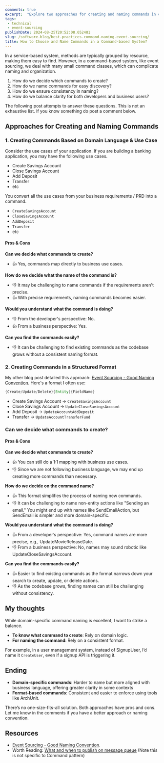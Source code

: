 ```yaml
---
comments: true
excerpt:  "Explore two approaches for creating and naming commands in command-based systems, balancing domain logic with structured formats."
tags:
 - technical
 - event-sourcing
publishDate: 2024-08-25T20:52:08.052481
slug: /software-blog/best-practices-command-naming-event-sourcing/
title: How to Choose and Name Commands in a Command-based System?
---
```


In a service-based system, methods are typically grouped by resource, making them easy to find. However, in a command-based system, like event sourcing, we deal with many small command classes, which can complicate naming and organization.

1. How do we decide which commands to create?
2. How do we name commands for easy discovery?
3. How do we ensure consistency in naming?
4. How do we balance clarity for both developers and business users?

The following post attempts to answer these questions. This is not an exhaustive list. If you know something do post a comment below.

## Approaches for Creating and Naming Commands

### 1. Creating Commands Based on Domain Language & Use Case

Consider the use cases of your application. If you are building a banking application, you may have the following use cases.

- Create Savings Account
- Close Savings Account
- Add Deposit
- Transfer
- etc

You convert all the use cases from your business requirements / PRD into a command.

- `CreateSavingsAccount`
- `CloseSavingsAccount`
- `AddDeposit`
- `Transfer`
- etc

#### Pros & Cons

**Can we decide what commands to create?**

- 👍 Yes, commands map directly to business use cases.

**How do we decide what the name of the command is?**

- 👎 It may be challenging to name commands if the requirements aren't precise.
- 👍 With precise requirements, naming commands becomes easier.

**Would you understand what the command is doing?**

- 👎  From the developer's perspective: No.
- 👍 From a business perspective: Yes.

**Can you find the commands easily?**

- 👎 It can be challenging to find existing commands as the codebase grows without a consistent naming format.

<Tip content="<b>#MoreYouKnow</b>: Know the difference between a command and an event: A command is something we want to perform, while an event is something that has happened. For example, `SignupUser` is a command, and after the user is signed up, you might have `UserSignedUpEvent`." type="tip" />

### 2. Creating Commands in a Structured Format

My other blog post detailed this approach: [Event Sourcing - Good Naming Convention](https://www.ankushchoubey.com/software-blog/event-sourcing-naming-convention/). Here's a format I often use:

```java
{Create/Update/Delete}{Entity}{FieldName}
```

- Create Savings Account -> `CreateSavingsAccount`
- Close Savings Account -> `UpdateCloseSavingsAccount`
- Add Deposit -> `UpdateAccountAddDeposit`
- Transfer -> `UpdateAccountTransferFund`

### Can we decide what commands to create?

#### Pros & Cons

**Can we decide what commands to create?**

- 👍 You can still do a 1:1 mapping with business use cases.
- 👎 Since we are not following business language, we may end up creating more commands than necessary.

**How do we decide on the command name?**

- 👍 This format simplifies the process of naming new commands.
- 👎 It can be challenging to name non-entity actions like "Sending an email." You might end up with names like SendEmailAction, but SendEmail is simpler and more domain-specific.

**Would you understand what the command is doing?**

- 👍 From a developer’s perspective: Yes, command names are more precise, e.g., UpdateMovieReleaseDate.
- 👎 From a business perspective: No, names may sound robotic like UpdateCloseSavingsAccount.

**Can you find the commands easily?**

- 👍 Easier to find existing commands as the format narrows down your search to create, update, or delete actions.
- 👎 As the codebase grows, finding names can still be challenging without consistency.

## My thoughts

While domain-specific command naming is excellent, I want to strike a balance.

- **To know what command to create**: Rely on domain logic.
- **For naming the command**: Rely on a consistent format.

For example, in a user management system, instead of SignupUser, I’d name it `CreateUser`, even if a signup API is triggering it.

<Tip content="Commands follow a similar pattern to service methods, with a `\{Verb}\{Noun}` format. So, `SendEmailCommand` is better than `EmailSendCommand`, which sounds more like an event." type="note" />

## Ending

- **Domain-specific commands**: Harder to name but more aligned with business language, offering greater clarity in some contexts
- **Format-based commands**: Consistent and easier to enforce using tools like ArchUnit.

There’s no one-size-fits-all solution. Both approaches have pros and cons. Let me know in the comments if you have a better approach or naming convention.

## Resources

- [Event Sourcing - Good Naming Convention](https://www.ankushchoubey.com/software-blog/event-sourcing-naming-convention/).
- Worth Reading: [What and when to publish on message queue](https://www.ankushchoubey.com/software-blog/what-when-to-publish) (Note this is not specific to Command pattern)
